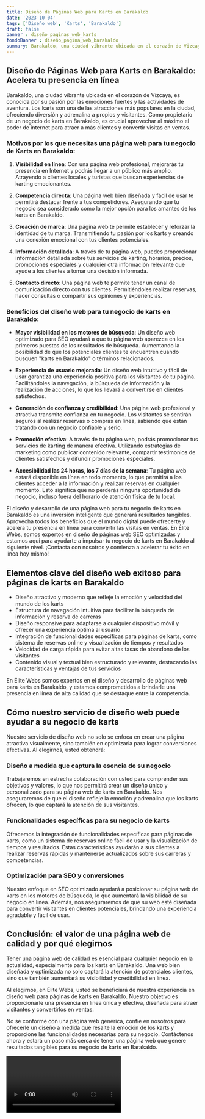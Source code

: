```yaml
---
title: Diseño de Páginas Web para Karts en Barakaldo
date: '2023-10-04'
tags: ['Diseño web', 'Karts', 'Barakaldo']
draft: false
banner : diseño_paginas_web_karts
fondoBanner : diseño_pagina_web_barakaldo
summary: Barakaldo, una ciudad vibrante ubicada en el corazón de Vizcaya, es conocida por su pasión por las emociones fuertes y las actividades de aventura. Los karts son una de las atracciones más populares en la ciudad, ofreciendo diversión y adrenalina a propios y visitantes. Como propietario de un negocio de karts en Barakaldo, es crucial aprovechar al máximo el poder de internet para atraer a más clientes y convertir visitas en ventas.
---
```


## Diseño de Páginas Web para Karts en Barakaldo: Acelera tu presencia en línea

Barakaldo, una ciudad vibrante ubicada en el corazón de Vizcaya, es conocida por su pasión por las emociones fuertes y las actividades de aventura. Los karts son una de las atracciones más populares en la ciudad, ofreciendo diversión y adrenalina a propios y visitantes. Como propietario de un negocio de karts en Barakaldo, es crucial aprovechar al máximo el poder de internet para atraer a más clientes y convertir visitas en ventas.

### Motivos por los que necesitas una página web para tu negocio de Karts en Barakaldo:

1. **Visibilidad en línea**: Con una página web profesional, mejorarás tu presencia en Internet y podrás llegar a un público más amplio. Atrayendo a clientes locales y turistas que buscan experiencias de karting emocionantes.

2. **Competencia directa**: Una página web bien diseñada y fácil de usar te permitirá destacar frente a tus competidores. Asegurando que tu negocio sea considerado como la mejor opción para los amantes de los karts en Barakaldo.

3. **Creación de marca**: Una página web te permite establecer y reforzar la identidad de tu marca. Transmitiendo tu pasión por los karts y creando una conexión emocional con tus clientes potenciales.

4. **Información detallada**: A través de tu página web, puedes proporcionar información detallada sobre tus servicios de karting, horarios, precios, promociones especiales y cualquier otra información relevante que ayude a los clientes a tomar una decisión informada.

5. **Contacto directo**: Una página web te permite tener un canal de comunicación directo con tus clientes. Permitiéndoles realizar reservas, hacer consultas o compartir sus opiniones y experiencias.

### Beneficios del diseño web para tu negocio de karts en Barakaldo:

- **Mayor visibilidad en los motores de búsqueda**: Un diseño web optimizado para SEO ayudará a que tu página web aparezca en los primeros puestos de los resultados de búsqueda. Aumentando la posibilidad de que los potenciales clientes te encuentren cuando busquen "karts en Barakaldo" o términos relacionados.

- **Experiencia de usuario mejorada**: Un diseño web intuitivo y fácil de usar garantiza una experiencia positiva para los visitantes de tu página. Facilitándoles la navegación, la búsqueda de información y la realización de acciones, lo que los llevará a convertirse en clientes satisfechos.

- **Generación de confianza y credibilidad**: Una página web profesional y atractiva transmite confianza en tu negocio. Los visitantes se sentirán seguros al realizar reservas o compras en línea, sabiendo que están tratando con un negocio confiable y serio.

- **Promoción efectiva**: A través de tu página web, podrás promocionar tus servicios de karting de manera efectiva. Utilizando estrategias de marketing como publicar contenido relevante, compartir testimonios de clientes satisfechos y difundir promociones especiales.

- **Accesibilidad las 24 horas, los 7 días de la semana**: Tu página web estará disponible en línea en todo momento, lo que permitirá a los clientes acceder a la información y realizar reservas en cualquier momento. Esto significa que no perderás ninguna oportunidad de negocio, incluso fuera del horario de atención física de tu local.

El diseño y desarrollo de una página web para tu negocio de karts en Barakaldo es una inversión inteligente que generará resultados tangibles. Aprovecha todos los beneficios que el mundo digital puede ofrecerte y acelera tu presencia en línea para convertir las visitas en ventas. En Élite Webs, somos expertos en diseño de páginas web SEO optimizadas y estamos aquí para ayudarte a impulsar tu negocio de karts en Barakaldo al siguiente nivel. ¡Contacta con nosotros y comienza a acelerar tu éxito en línea hoy mismo!

<GifSeo />

<Cta />

## Elementos clave del diseño web exitoso para páginas de karts en Barakaldo

- Diseño atractivo y moderno que refleje la emoción y velocidad del mundo de los karts
- Estructura de navegación intuitiva para facilitar la búsqueda de información y reserva de carreras
- Diseño responsive para adaptarse a cualquier dispositivo móvil y ofrecer una experiencia óptima al usuario
- Integración de funcionalidades específicas para páginas de karts, como sistema de reservas online y visualización de tiempos y resultados
- Velocidad de carga rápida para evitar altas tasas de abandono de los visitantes
- Contenido visual y textual bien estructurado y relevante, destacando las características y ventajas de tus servicios

En Élite Webs somos expertos en el diseño y desarrollo de páginas web para karts en Barakaldo, y estamos comprometidos a brindarle una presencia en línea de alta calidad que se destaque entre la competencia.

## Cómo nuestro servicio de diseño web puede ayudar a su negocio de karts

Nuestro servicio de diseño web no solo se enfoca en crear una página atractiva visualmente, sino también en optimizarla para lograr conversiones efectivas. Al elegirnos, usted obtendrá:

### Diseño a medida que captura la esencia de su negocio

Trabajaremos en estrecha colaboración con usted para comprender sus objetivos y valores, lo que nos permitirá crear un diseño único y personalizado para su página web de karts en Barakaldo. Nos aseguraremos de que el diseño refleje la emoción y adrenalina que los karts ofrecen, lo que captará la atención de sus visitantes.

### Funcionalidades específicas para su negocio de karts

Ofrecemos la integración de funcionalidades específicas para páginas de karts, como un sistema de reservas online fácil de usar y la visualización de tiempos y resultados. Estas características ayudarán a sus clientes a realizar reservas rápidas y mantenerse actualizados sobre sus carreras y competencias.

### Optimización para SEO y conversiones

Nuestro enfoque en SEO optimizado ayudará a posicionar su página web de karts en los motores de búsqueda, lo que aumentará la visibilidad de su negocio en línea. Además, nos aseguraremos de que su web esté diseñada para convertir visitantes en clientes potenciales, brindando una experiencia agradable y fácil de usar.

## Conclusión: el valor de una página web de calidad y por qué elegirnos

Tener una página web de calidad es esencial para cualquier negocio en la actualidad, especialmente para los karts en Barakaldo. Una web bien diseñada y optimizada no solo captará la atención de potenciales clientes, sino que también aumentará su visibilidad y credibilidad en línea.

Al elegirnos, en Élite Webs, usted se beneficiará de nuestra experiencia en diseño web para páginas de karts en Barakaldo. Nuestro objetivo es proporcionarle una presencia en línea única y efectiva, diseñada para atraer visitantes y convertirlos en ventas.

No se conforme con una página web genérica, confíe en nosotros para ofrecerle un diseño a medida que resalte la emoción de los karts y proporcione las funcionalidades necesarias para su negocio. Contáctenos ahora y estará un paso más cerca de tener una página web que genere resultados tangibles para su negocio de karts en Barakaldo.

<Video />

<CtaBot job='Karts' city='Barakaldo'/>

<Gmaps query='Barakaldo+españa+maps' />